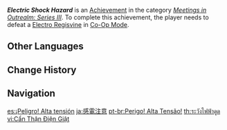 {{Achievement Infobox
|id           = 86029
|order id     = 9028
|category     = Meetings in Outrealm: Series III
|description  = Defeat an [[Electro Regisvine]] in [[Co-Op Mode]].
|primogems    = 10
|topic        = Electro Regisvine;Co-Op Mode
}}
'''''Electric Shock Hazard''''' is an [[Achievement]] in the category ''[[Meetings in Outrealm: Series III]]''. To complete this achievement, the player needs to defeat a [[Electro Regisvine]] in [[Co-Op Mode]].
<!--
==Gameplay Notes==

==Trivia==

==Video Guides==
{{EVT
|video1   = 
|caption1 = 
}}
-->
==Other Languages==
{{Other Languages
|en      = Electric Shock Hazard
|zhs     = 谨防触电
|zhs_rm  = Jǐnfáng Chùdiàn
|zht     = 謹防觸電
|zht_rm  = Jǐnfáng Chùdiàn
|zh_tl   = 
|ja      = 感電注意
|ja_rm   = Kanden Chuui
|ja_tl   = Electric Shock Caution
|ko      = 감전 주의!
|ko_tl   = Electric Shock Caution!
|es      = ¡Peligro! Alta tensión
|es_tl   = Danger! High Tension
|fr      = Danger ! Électricité !
|fr_tl   = Danger! Electricity!
|ru      = Не влезай, убьёт!
|ru_tl   = Don't Meddle, Kill!
|th      = ระวังไฟฟ้าดูด
|th_rm   = 
|th_tl   = 
|vi      = Cẩn Thận Điện Giật
|vi_tl   = 
|de      = Vorsicht! Hochspannung!
|de_tl   = Caution! High Voltage!
|id      = Awas Kesetrum!
|id_tl   = Beware of Electrocution!
|pt      = Perigo! Alta Tensão!
|pt_tl   = Danger! High Tension!
|tr      = Elektrik Şoku Tehlikesi
|tr_tl   = Electric Shock Hazard
|it      = Pericolo di folgorazione
|it_tl   = 
}}

==Change History==
{{Change History|3.0}}

==Navigation==
{{Achievement Navbox}}

[[es:¡Peligro! Alta tensión]]
[[ja:感電注意]]
[[pt-br:Perigo! Alta Tensão!]]
[[th:ระวังไฟฟ้าดูด]]
[[vi:Cẩn Thận Điện Giật]]